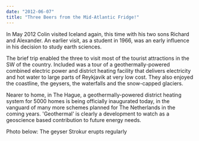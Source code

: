 ```yaml
---
date: "2012-06-07"
title: "Three Beers from the Mid-Atlantic Fridge!"
---
```


In May 2012 Colin visited Iceland again, this time with his two sons Richard and
Alexander. An  earlier visit, as a student in 1966, was an early influence in
his decision to study earth sciences. 

The brief trip enabled the three to visit most of the tourist attractions in the
SW of the  country. Included was a tour of a geothermally-powered combined
electric power and district  heating facility that delivers electricity and hot
water to large parts of Reykjavik at very low cost.  They also enjoyed the
coastline, the geysers, the waterfalls and the snow-capped glaciers.  

Nearer to home, in The Hague, a geothermally-powered district heating system for
5000 homes is  being officially inaugurated today, in the vanguard of many more
schemes planned for The  Netherlands in the coming years. 'Geothermal' is
clearly a development to watch as a geoscience based contribution to future
energy needs. 

Photo below: The geyser Strokur erupts regularly 

<PublishDate />

